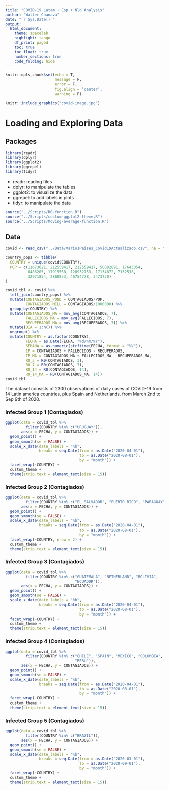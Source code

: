 ```yaml
---
title: "COVID-19 Latam + Esp + Nld Analysis"
author: "Walter Chanavá"
date: "`r Sys.Date()`"
output:
  html_document:
    theme: spacelab
    highlight: tango
    df_print: paged
    toc: true
    toc_float: true
    number_sections: true
    code_folding: hide
---
```


```r
knitr::opts_chunk$set(echo = T,
                      message = F,
                      error = F,
                      fig.align = 'center',
                      warning = F)
```

```r
knitr::include_graphics("covid-image.jpg")
```

# Loading and Exploring Data

## Packages

```r
library(readr)
library(dplyr)
library(ggplot2)
library(ggrepel)
library(tidyr)
```

- readr: reading files
- dplyr: to manipulate the tables
- ggplot2: to visualize the data
- ggrepel: to add labels in plots
- tidyr: to manipulate the data

```r
source("../Scripts/R0-function.R")
source("../Scripts/custom-ggplot2-theme.R")
source("../Scripts/Moving-average-function.R")
```

## Data {.tabset}

```r
covid <- read_csv("../Data/VariosPaises_Covid19Actualizado.csv", na = "#VALUE!")

country_pops <- tibble(
  COUNTRY = unique(covid$COUNTRY),
  POP = c(11673021, 212559417, 212559417, 50882891, 17643054,
          6486205, 17915568, 128932753, 17134872, 7132538,
          32971854, 2860853, 46754778, 3473730)
)

covid_tbl <- covid %>% 
  left_join(country_pops) %>%
  mutate(CONTAGIADOS_POND = CONTAGIADOS/POP,
         CONTAGIADOS_MILL = CONTAGIADOS/1000000) %>%
  group_by(COUNTRY) %>% 
  mutate(CONTAGIADOS_MA = mov_avg(CONTAGIADOS, 7),
         FALLECIDOS_MA = mov_avg(FALLECIDOS, 7),
         RECUPERADOS_MA = mov_avg(RECUPERADOS, 7)) %>% 
  mutate(DIA = 1:n()) %>% 
  ungroup() %>% 
  mutate(COUNTRY = as.factor(COUNTRY),
         FECHA = as.Date(FECHA, "%d/%m/%Y"),
         SEMANA = as.numeric(strftime(FECHA, format = "%V")),
         IP = CONTAGIADOS + FALLECIDOS - RECUPERADOS,
         IP_MA = CONTAGIADOS_MA + FALLECIDOS_MA - RECUPERADOS_MA,
         R0_3 = R0(CONTAGIADOS, 3),
         R0_7 = R0(CONTAGIADOS, 7),
         R0_14 = R0(CONTAGIADOS, 14),
         R0_14_MA = R0(CONTAGIADOS_MA, 14))
covid_tbl
```

The dataset consists of 2300 observations of daily cases of COVID-19 from 14 Latin america countries, plus Spain and Netherlands, from March 2nd to Sep 9th of 2020.

### Infected Group 1 (Contagiados)

```r
ggplot(data = covid_tbl %>% 
         filter(COUNTRY %in% c("URUGUAY")), 
       aes(x = FECHA, y = CONTAGIADOS)) +
  geom_point() +
  geom_smooth(se = FALSE) +
  scale_x_date(date_labels = "%b",
               breaks = seq.Date(from = as.Date("2020-04-01"), 
                                 to = as.Date("2020-08-01"), 
                                 by = "month")) +
  facet_wrap(~COUNTRY) +
  custom_theme +
  theme(strip.text = element_text(size = 15))
```

### Infected Group 2 (Contagiados)

```r
ggplot(data = covid_tbl %>% 
         filter(COUNTRY %in% c("EL SALVADOR", "PUERTO RICO", "PARAGUAY")), 
       aes(x = FECHA, y = CONTAGIADOS)) +
  geom_point() +
  geom_smooth(se = FALSE) +
  scale_x_date(date_labels = "%b",
               breaks = seq.Date(from = as.Date("2020-04-01"), 
                                 to = as.Date("2020-08-01"), 
                                 by = "month")) +
  facet_wrap(~COUNTRY, nrow = 2) +
  custom_theme +
  theme(strip.text = element_text(size = 15))
```

### Infected Group 3 (Contagiados)

```r
ggplot(data = covid_tbl %>% 
         filter(COUNTRY %in% c("GUATEMALA", "NETHERLAND", "BOLIVIA",
                               "ECUADOR")), 
       aes(x = FECHA, y = CONTAGIADOS)) +
  geom_point() +
  geom_smooth(se = FALSE) +
  scale_x_date(date_labels = "%b",
               breaks = seq.Date(from = as.Date("2020-04-01"), 
                                 to = as.Date("2020-08-01"), 
                                 by = "month")) +
  facet_wrap(~COUNTRY) +
  custom_theme +
  theme(strip.text = element_text(size = 15))
```

### Infected Group 4 (Contagiados)

```r
ggplot(data = covid_tbl %>% 
         filter(COUNTRY %in% c("CHILE", "SPAIN", "MEXICO", "COLOMBIA",
                               "PERU")), 
       aes(x = FECHA, y = CONTAGIADOS)) +
  geom_point() +
  geom_smooth(se = FALSE) +
  scale_x_date(date_labels = "%b",
               breaks = seq.Date(from = as.Date("2020-04-01"), 
                                 to = as.Date("2020-08-01"), 
                                 by = "month")) +
  facet_wrap(~COUNTRY) +
  custom_theme +
  theme(strip.text = element_text(size = 15))
```

### Infected Group 5 (Contagiados)

```r
ggplot(data = covid_tbl %>% 
         filter(COUNTRY %in% c("BRAZIL")), 
       aes(x = FECHA, y = CONTAGIADOS)) +
  geom_point() +
  geom_smooth(se = FALSE) +
  scale_x_date(date_labels = "%b",
               breaks = seq.Date(from = as.Date("2020-03-01"), 
                                 to = as.Date("2020-09-01"), 
                                 by = "month")) +
  facet_wrap(~COUNTRY) +
  custom_theme +
  theme(strip.text = element_text(size = 15))
```

```r
```


```r
```


```r
```


```r
```


```r
```


```r
```


```r
```


```r
```


```r
```

